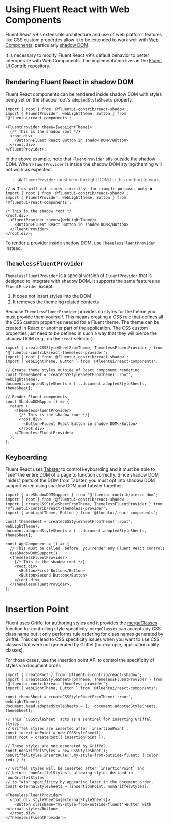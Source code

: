 
<Meta title="Concepts/Developer/Web Components Interop/Using Fluent React with Web Components" />

# Using Fluent React with Web Components

Fluent React v9's extensible architecture and use of web platform features like CSS custom properties
allow it to be extended to work well with [Web Components](https://developer.mozilla.org/en-US/docs/Web/API/Web_components),
particularly [shadow DOM](https://developer.mozilla.org/en-US/docs/Web/API/Web_components/Using_shadow_DOM).

It is necessary to modify Fluent React v9's default behavior to better interoperate with Web Components. The
implementation lives in the [Fluent UI Contrib repository](https://github.com/microsoft/fluentui-contrib).

## Rendering Fluent React in shadow DOM

Fluent React components can be rendered inside shadow DOM with styles being set on the shadow root's `adoptedStyleSheets`
property.

```tsx
import { root } from '@fluentui-contrib/react-shadow';
import { FluentProvider, webLightTheme, Button } from '@fluentui/react-components';

<FluentProvider theme={webLightTheme}>
  {/* This is the shadow root */}
  <root.div>
    <Button>Fluent React Button in shadow DOM</Button>
  </root.div>
</FluentProvider>;
```

In the above example, note that `FluentProvider` sits outside the shadow DOM. When `FluentProvider` is inside the shadow
DOM styling/theming will not work as expected.

> ⚠️ `FluentProvider` must be in the light DOM for this method to work.

```tsx
// ❌ This will not render correctly, for example purposes only ❌
import { root } from '@fluentui-contrib/react-shadow';
import { FluentProvider, webLightTheme, Button } from '@fluentui/react-components';

/* This is the shadow root */
<root.div>
  <FluentProvider theme={webLightTheme}>
    <Button>Fluent React Button in shadow DOM</Button>
  </FluentProvider>
</root.div>;
```

To render a provider inside shadow DOM, use `ThemelessFluentProvider` instead.

## `ThemelessFluentProvider`

`ThemelessFluentProvider` is a special version of `FluentProvider` that is designed to integrate with
shadow DOM. It supports the same features as `FluentProvider` except:

1. It does not insert styles into the DOM
2. It removes the themeing related contexts

Because `ThemelessFluentProvider` provides no styles for the theme you must provide them yourself.
This means creating a CSS rule that defines all the CSS custom properties needed for a Fluent theme.
The theme can be created in React or another part of the application. The CSS custom properties just need to be
defined in such a way that they will pierce the shadow DOM (e.g., on the `:root` selector).

```tsx
import { createCSSStyleSheetFromTheme, ThemelessFluentProvider } from '@fluentui-contrib/react-themeless-provider';
import { root } from '@fluentui-contrib/react-shadow';
import { webLightTheme, Button } from '@fluentui/react-components';

// Create theme styles outside of React component rendering
const themeSheet = createCSSStyleSheetFromTheme(':root', webLightTheme);
document.adoptedStyleSheets = [...document.adoptedStyleSheets, themeSheet];

// Render Fluent components
const ShadowDOMApp = () => {
  return (
    <ThemelessFluentProvider>
      {/* This is the shadow root */}
      <root.div>
        <Button>Fluent React Button in shadow DOM</Button>
      </root.div>
    </ThemelessFluentProvider>
  );
};
```

## Keyboarding

Fluent React uses [Tabster](https://tabster.io/) to control keyboarding and it must be able to "see" the entire DOM
of a page to function correctly. Since shadow DOM "hides" parts of the DOM from Tabster, you must opt into
shadow DOM support when using shadow DOM and Tabster together.

```tsx
import { useShadowDOMSupport } from '@fluentui-contrib/pierce-dom';
import { root } from '@fluentui-contrib/react-shadow';
import { createCSSStyleSheetFromTheme, ThemelessFluentProvider } from '@fluentui-contrib/react-themeless-provider';
import { webLightTheme, Button } from '@fluentui/react-components';

const themeSheet = createCSSStyleSheetFromTheme(':root', webLightTheme);
document.adoptedStyleSheets = [...document.adoptedStyleSheets, themeSheet];

const AppComponent = () => {
  // This must be called _before_ you render any Fluent React controls
  useShadowDOMSupport();
  <ThemelessFluentProvider>
    {/* This is the shadow root */}
    <root.div>
      <Button>First Button</Button>
      <Button>Second Button</Button>
    </root.div>
  </ThemelessFluentProvider>;
};
```

# Insertion Point

Fluent uses Griffel for authoring styles and it provides the [mergeClasses](https://griffel.js.org/react/api/merge-classes)
function for controlling style specificity. `mergeClasses` can accept any CSS class name but it only performs rule ordering
for class names generated by Griffel. This can lead to CSS specificity issues when you want to use CSS classes that were
not generated by Griffel (for example, application utility classes).

For those cases, use the insertion point API to control the specificity of styles via document order.

```tsx
import { createRoot } from '@fluentui-contrib/react-shadow';
import { createCSSStyleSheetFromTheme, ThemelessFluentProvider } from '@fluentui-contrib/react-themeless-provider';
import { webLightTheme, Button } from '@fluentui/react-components';

const themeSheet = createCSSStyleSheetFromTheme(':root', webLightTheme);
document.head.adoptedStyleSheets = [...document.adoptedStyleSheets, themeSheet];

// This `CSSStyleSheet` acts as a sentinel for inserting Griffel styles.
// Griffel styles are inserted after `insertionPoint`.
const insertionPoint = new CSSStyleSheet();
const root = createRoot({ insertionPoint });

// These styles are not generated by Griffel.
const nonGriffelStyles = new CSSStyleSheet();
nonGriffelStyles.insertRule('.my-style-from-outside-fluent: { color: red; }');

// Griffel styles will be inserted after `insertionPoint` and
// before `nonGriffelStyles`, allowing styles defined in `nonGriffelStyles`
// to "win" specificity by appearing later in the document order.
const externalStyleSheets = [insertionPoint, nonGriffelStyles];

<ThemelessFluentProvider>
  <root.div styleSheets={externalStyleSheets}>
    <Button className="my-style-from-outside-fluent">Button with external style</Button>
  </root.div>
</ThemelessFluentProvider>;
```
